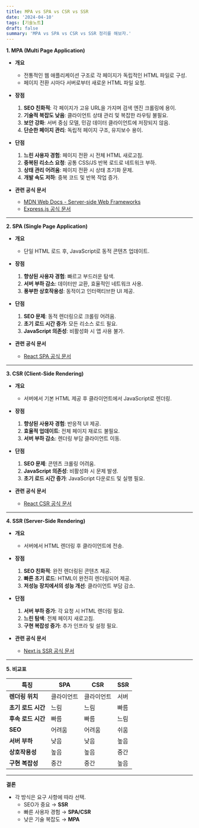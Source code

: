 ```yaml
---
title: MPA vs SPA vs CSR vs SSR
date: '2024-04-10'
tags: [기술노트]
draft: false
summary: 'MPA vs SPA vs CSR vs SSR 정리를 해보자.'
---
```


**1. MPA (Multi Page Application)**

- **개요**

  - 전통적인 웹 애플리케이션 구조로 각 페이지가 독립적인 HTML 파일로 구성.
  - 페이지 전환 시마다 서버로부터 새로운 HTML 파일 요청.

- **장점**

  1. **SEO 친화적**: 각 페이지가 고유 URL을 가지며 검색 엔진 크롤링에 용이.
  2. **기술적 복잡도 낮음**: 클라이언트 상태 관리 및 복잡한 라우팅 불필요.
  3. **보안 강화**: 서버 중심 모델, 민감 데이터 클라이언트에 저장되지 않음.
  4. **단순한 페이지 관리**: 독립적 페이지 구조, 유지보수 용이.

- **단점**

  1. **느린 사용자 경험**: 페이지 전환 시 전체 HTML 새로고침.
  2. **중복된 리소스 요청**: 공통 CSS/JS 반복 로드로 네트워크 부하.
  3. **상태 관리 어려움**: 페이지 전환 시 상태 초기화 문제.
  4. **개발 속도 저하**: 중복 코드 및 반복 작업 증가.

- **관련 공식 문서**
  - [MDN Web Docs - Server-side Web Frameworks](https://developer.mozilla.org/en-US/docs/Learn/Server-side)
  - [Express.js 공식 문서](https://expressjs.com/)

---

**2. SPA (Single Page Application)**

- **개요**

  - 단일 HTML 로드 후, JavaScript로 동적 콘텐츠 업데이트.

- **장점**

  1. **향상된 사용자 경험**: 빠르고 부드러운 탐색.
  2. **서버 부하 감소**: 데이터만 교환, 효율적인 네트워크 사용.
  3. **풍부한 상호작용성**: 동적이고 인터랙티브한 UI 제공.

- **단점**

  1. **SEO 문제**: 동적 렌더링으로 크롤링 어려움.
  2. **초기 로드 시간 증가**: 모든 리소스 로드 필요.
  3. **JavaScript 의존성**: 비활성화 시 앱 사용 불가.

- **관련 공식 문서**
  - [React SPA 공식 문서](https://reactjs.org/docs/getting-started.html)

---

**3. CSR (Client-Side Rendering)**

- **개요**

  - 서버에서 기본 HTML 제공 후 클라이언트에서 JavaScript로 렌더링.

- **장점**

  1. **향상된 사용자 경험**: 반응적 UI 제공.
  2. **효율적 업데이트**: 전체 페이지 재로드 불필요.
  3. **서버 부하 감소**: 렌더링 부담 클라이언트 이동.

- **단점**

  1. **SEO 문제**: 콘텐츠 크롤링 어려움.
  2. **JavaScript 의존성**: 비활성화 시 문제 발생.
  3. **초기 로드 시간 증가**: JavaScript 다운로드 및 실행 필요.

- **관련 공식 문서**
  - [React CSR 공식 문서](https://reactjs.org/docs/react-dom.html)

---

**4. SSR (Server-Side Rendering)**

- **개요**

  - 서버에서 HTML 렌더링 후 클라이언트에 전송.

- **장점**

  1. **SEO 친화적**: 완전 렌더링된 콘텐츠 제공.
  2. **빠른 초기 로드**: HTML이 완전히 렌더링되어 제공.
  3. **저성능 장치에서의 성능 개선**: 클라이언트 부담 감소.

- **단점**

  1. **서버 부하 증가**: 각 요청 시 HTML 렌더링 필요.
  2. **느린 탐색**: 전체 페이지 새로고침.
  3. **구현 복잡성 증가**: 추가 인프라 및 설정 필요.

- **관련 공식 문서**
  - [Next.js SSR 공식 문서](https://nextjs.org/docs)

---

**5. 비교표**

| **특징**           | **SPA**    | **CSR**    | **SSR** |
| ------------------ | ---------- | ---------- | ------- |
| **렌더링 위치**    | 클라이언트 | 클라이언트 | 서버    |
| **초기 로드 시간** | 느림       | 느림       | 빠름    |
| **후속 로드 시간** | 빠름       | 빠름       | 느림    |
| **SEO**            | 어려움     | 어려움     | 쉬움    |
| **서버 부하**      | 낮음       | 낮음       | 높음    |
| **상호작용성**     | 높음       | 높음       | 중간    |
| **구현 복잡성**    | 중간       | 중간       | 높음    |

---

**결론**

- 각 방식은 요구 사항에 따라 선택.
  - SEO가 중요 → **SSR**
  - 빠른 사용자 경험 → **SPA/CSR**
  - 낮은 기술 복잡도 → **MPA**
